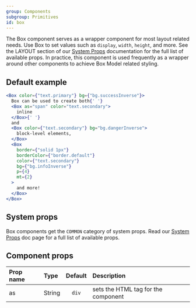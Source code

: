 ```yaml
---
group: Components
subgroup: Primitives
id: box
---
```


The Box component serves as a wrapper component for most layout related needs. Use Box to set values such as `display`, `width`, `height`, and more. See the LAYOUT section of our [System Props](/system-props) documentation for the full list of available props. In practice, this component is used frequently as a wrapper around other components to achieve Box Model related styling.

## Default example

```jsx live
<Box color={"text.primary"} bg={"bg.successInverse"}>
  Box can be used to create both{' '}
  <Box as="span" color="text.secondary">
    inline
  </Box>{' '}
  and
  <Box color={"text.secondary"} bg="bg.dangerInverse">
    block-level elements,
  </Box>
  <Box
    border={"solid 1px"}
    borderColor={"border.default"}
    color={"text.secondary"}
    bg={"bg.infoInverse"}
    p={4}
    mt={2}
  >
    and more!
  </Box>
</Box>
```

## System props

Box components get the `COMMON` category of system props. Read our [System Props](/system-props) doc page for a full list of available props.

## Component props

| Prop name | Type   | Default | Description                         |
| :-------- | :----- | :-----: | :---------------------------------- |
| as        | String |  `div`  | sets the HTML tag for the component |
